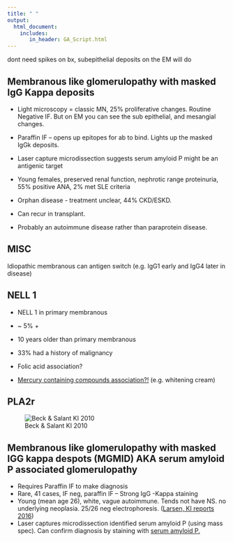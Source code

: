 ---
title: " "
output: 
  html_document:
    includes:
       in_header: GA_Script.html
---
dont need spikes on bx, subepithelial deposits on the EM will do

## Membranous like glomerulopathy with masked IgG Kappa deposits

-   Light microscopy = classic MN, 25% proliferative changes. Routine Negative IF. But on EM you can see the sub epithelial, and mesangial changes.

-   Paraffin IF – opens up epitopes for ab to bind. Lights up the masked IgGk deposits.
-   Laser capture microdissection suggests serum amyloid P might be an antigenic target
-   Young females, preserved renal function, nephrotic range proteinuria, 55% positive ANA, 2% met SLE criteria
-   Orphan disease - treatment unclear, 44% CKD/ESKD.
-   Can recur in transplant.
-   Probably an autoimmune disease rather than paraprotein disease.

## MISC

Idiopathic membranous can antigen switch (e.g. IgG1 early and IgG4 later in disease)

## NELL 1

-   NELL 1 in primary membranous

-   \~ 5% +

-   10 years older than primary membranous

-   33% had a history of malignancy

-   Folic acid association?

-   [Mercury containing compounds association?!](https://www.ncbi.nlm.nih.gov/pmc/articles/PMC6074594/#:~:text=The%20long%2Dterm%20use%20of,disease%20as%20a%20possible%20etiology.) (e.g. whitening cream)

## PLA2r
![Beck & Salant KI 2010](images/MN_Beck and Salant KI 2010.png)

## Membranous like glomerulopathy with masked IGG kappa despots (MGMID) AKA serum amyloid P associated glomerulopathy

-   Requires Paraffin IF to make diagnosis
-   Rare, 41 cases, IF neg, paraffin IF – Strong IgG -Kappa staining
-   Young (mean age 26), white, vague autoimmune. Tends not have NS. no underlying neoplasia. 25/26 neg electrophoresis. ([Larsen, KI reports 2016](https://www.kireports.org/article/S2468-0249(16)30064-X/fulltext))
-   Laser captures microdissection identified serum amyloid P (using mass spec). Can confirm diagnosis by staining with [serum amyloid P.](https://www.kidney-international.org/article/S0085-2538(19)31119-6/fulltext)



